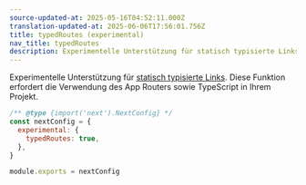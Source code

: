 ```yaml
---
source-updated-at: 2025-05-16T04:52:11.000Z
translation-updated-at: 2025-06-06T17:56:01.756Z
title: typedRoutes (experimental)
nav_title: typedRoutes
description: Experimentelle Unterstützung für statisch typisierte Links.
---
```


Experimentelle Unterstützung für [statisch typisierte Links](/docs/app/building-your-application/configuring/typescript#statically-typed-links). Diese Funktion erfordert die Verwendung des App Routers sowie TypeScript in Ihrem Projekt.

```js filename="next.config.js"
/** @type {import('next').NextConfig} */
const nextConfig = {
  experimental: {
    typedRoutes: true,
  },
}

module.exports = nextConfig
```